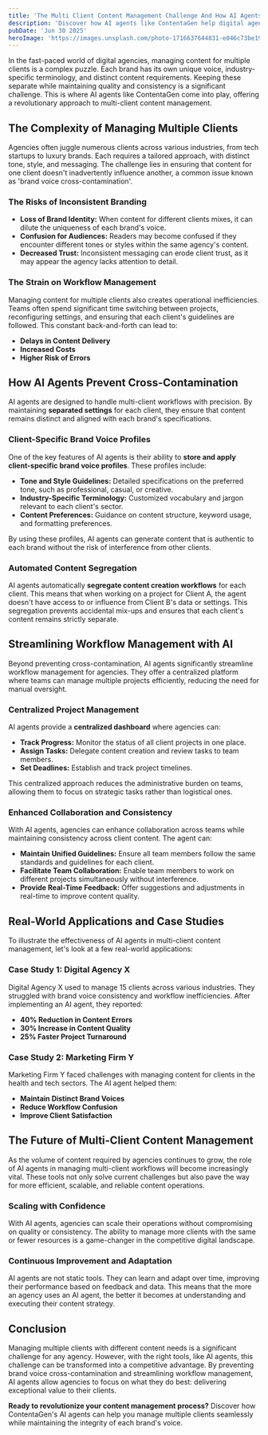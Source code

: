 ```yaml
---
title: 'The Multi Client Content Management Challenge And How AI Agents Solve It'
description: 'Discover how AI agents like ContentaGen help digital agencies overcome the challenges of managing content for multiple clients, ensuring brand voice consistency, workflow efficiency, and scalable operations.'
pubDate: 'Jun 30 2025'
heroImage: 'https://images.unsplash.com/photo-1716637644831-e046c73be197?q=80&w=687&auto=format&fit=crop&ixlib=rb-4.1.0&ixid=M3wxMjA3fDB8MHxwaG90by1wYWdlfHx8fGVufDB8fHx8fA%3D%3D'
---
```


In the fast-paced world of digital agencies, managing content for multiple clients is a complex puzzle. Each brand has its own unique voice, industry-specific terminology, and distinct content requirements. Keeping these separate while maintaining quality and consistency is a significant challenge. This is where AI agents like ContentaGen come into play, offering a revolutionary approach to multi-client content management.

## The Complexity of Managing Multiple Clients

Agencies often juggle numerous clients across various industries, from tech startups to luxury brands. Each requires a tailored approach, with distinct tone, style, and messaging. The challenge lies in ensuring that content for one client doesn't inadvertently influence another, a common issue known as 'brand voice cross-contamination'.

### The Risks of Inconsistent Branding

- **Loss of Brand Identity:** When content for different clients mixes, it can dilute the uniqueness of each brand's voice.
- **Confusion for Audiences:** Readers may become confused if they encounter different tones or styles within the same agency's content.
- **Decreased Trust:** Inconsistent messaging can erode client trust, as it may appear the agency lacks attention to detail.

### The Strain on Workflow Management

Managing content for multiple clients also creates operational inefficiencies. Teams often spend significant time switching between projects, reconfiguring settings, and ensuring that each client's guidelines are followed. This constant back-and-forth can lead to:

- **Delays in Content Delivery**
- **Increased Costs**
- **Higher Risk of Errors**

## How AI Agents Prevent Cross-Contamination

AI agents are designed to handle multi-client workflows with precision. By maintaining **separated settings** for each client, they ensure that content remains distinct and aligned with each brand's specifications.

### Client-Specific Brand Voice Profiles

One of the key features of AI agents is their ability to **store and apply client-specific brand voice profiles**. These profiles include:

- **Tone and Style Guidelines:** Detailed specifications on the preferred tone, such as professional, casual, or creative.
- **Industry-Specific Terminology:** Customized vocabulary and jargon relevant to each client's sector.
- **Content Preferences:** Guidance on content structure, keyword usage, and formatting preferences.

By using these profiles, AI agents can generate content that is authentic to each brand without the risk of interference from other clients.

### Automated Content Segregation

AI agents automatically **segregate content creation workflows** for each client. This means that when working on a project for Client A, the agent doesn't have access to or influence from Client B's data or settings. This segregation prevents accidental mix-ups and ensures that each client's content remains strictly separate.

## Streamlining Workflow Management with AI

Beyond preventing cross-contamination, AI agents significantly streamline workflow management for agencies. They offer a centralized platform where teams can manage multiple projects efficiently, reducing the need for manual oversight.

### Centralized Project Management

AI agents provide a **centralized dashboard** where agencies can:

- **Track Progress:** Monitor the status of all client projects in one place.
- **Assign Tasks:** Delegate content creation and review tasks to team members.
- **Set Deadlines:** Establish and track project timelines.

This centralized approach reduces the administrative burden on teams, allowing them to focus on strategic tasks rather than logistical ones.

### Enhanced Collaboration and Consistency

With AI agents, agencies can enhance collaboration across teams while maintaining consistency across client content. The agent can:

- **Maintain Unified Guidelines:** Ensure all team members follow the same standards and guidelines for each client.
- **Facilitate Team Collaboration:** Enable team members to work on different projects simultaneously without interference.
- **Provide Real-Time Feedback:** Offer suggestions and adjustments in real-time to improve content quality.

## Real-World Applications and Case Studies

To illustrate the effectiveness of AI agents in multi-client content management, let's look at a few real-world applications:

### Case Study 1: Digital Agency X

Digital Agency X used to manage 15 clients across various industries. They struggled with brand voice consistency and workflow inefficiencies. After implementing an AI agent, they reported:

- **40% Reduction in Content Errors**
- **30% Increase in Content Quality**
- **25% Faster Project Turnaround**

### Case Study 2: Marketing Firm Y

Marketing Firm Y faced challenges with managing content for clients in the health and tech sectors. The AI agent helped them:

- **Maintain Distinct Brand Voices**
- **Reduce Workflow Confusion**
- **Improve Client Satisfaction**

## The Future of Multi-Client Content Management

As the volume of content required by agencies continues to grow, the role of AI agents in managing multi-client workflows will become increasingly vital. These tools not only solve current challenges but also pave the way for more efficient, scalable, and reliable content operations.

### Scaling with Confidence

With AI agents, agencies can scale their operations without compromising on quality or consistency. The ability to manage more clients with the same or fewer resources is a game-changer in the competitive digital landscape.

### Continuous Improvement and Adaptation

AI agents are not static tools. They can learn and adapt over time, improving their performance based on feedback and data. This means that the more an agency uses an AI agent, the better it becomes at understanding and executing their content strategy.

## Conclusion

Managing multiple clients with different content needs is a significant challenge for any agency. However, with the right tools, like AI agents, this challenge can be transformed into a competitive advantage. By preventing brand voice cross-contamination and streamlining workflow management, AI agents allow agencies to focus on what they do best: delivering exceptional value to their clients.

**Ready to revolutionize your content management process?** Discover how ContentaGen's AI agents can help you manage multiple clients seamlessly while maintaining the integrity of each brand's voice.